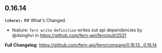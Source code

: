 ## 0.16.14
**`(chore):`** ## What's Changed
* feature: `fern write-definition` writes out api dependencies by @dsinghvi in https://github.com/fern-api/fern/pull/2531


**Full Changelog**: https://github.com/fern-api/fern/compare/0.16.13...0.16.14

